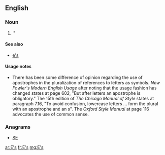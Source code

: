 {{also|Appendix:Variations of "es"}}

==English==

===Noun===
{{head|en|plural}}

# ''{{plural of|E|lang=en}}

====See also====
* [[e's]]

====Usage notes====
* There has been some difference of opinion regarding the use of apostrophes in the pluralization of references to letters as symbols.  ''New Fowler's Modern English Usage'' after noting that the usage fashion has changed states at page 602, "But after letters an apostrophe is obligatory."    The 15th edition of ''The Chicago Manual of Style'' states at paragraph 7.16, "To avoid confusion, lowercase letters ... form the plural with an apostrophe and an s".  The ''Oxford Style Manual'' at page 116 advocates the use of common sense.

===Anagrams===
* [[SE#English|SE]]

[[ar:E's]]
[[fr:E's]]
[[mg:E's]]